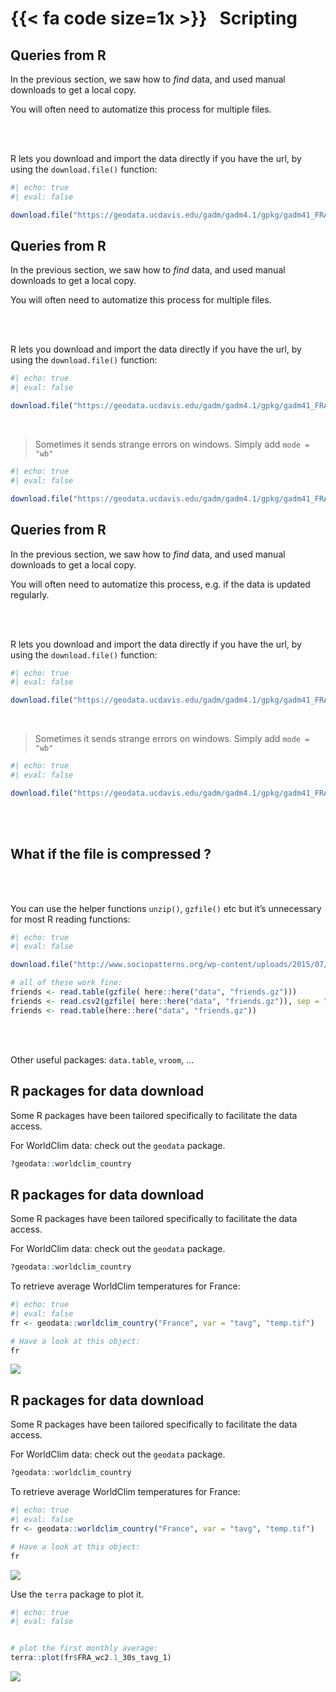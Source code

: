 # {{< fa code size=1x >}} &nbsp;&nbsp;Scripting

<!-- Side 1 -->
## Queries from R

In the previous section, we saw how to *find* data, and used manual downloads to get a local copy.

You will often need to automatize this process for multiple files.


<br> <br>

R lets you download and import the data directly if you have the url, by using the `download.file()` function:

```r
#| echo: true
#| eval: false

download.file("https://geodata.ucdavis.edu/gadm/gadm4.1/gpkg/gadm41_FRA.gpkg", destfile = here::here("data", "fr_2.gpkg"))
```



<!-- Side 2 -->
## Queries from R

In the previous section, we saw how to *find* data, and used manual downloads to get a local copy.

You will often need to automatize this process for multiple files.


<br> <br>

R lets you download and import the data directly if you have the url, by using the `download.file()` function:

```r
#| echo: true
#| eval: false

download.file("https://geodata.ucdavis.edu/gadm/gadm4.1/gpkg/gadm41_FRA.gpkg", destfile = here::here("data", "fr_2.gpkg"))
```

<br>

> Sometimes it sends strange errors on windows. Simply add  `mode = "wb"`

```r
#| echo: true
#| eval: false

download.file("https://geodata.ucdavis.edu/gadm/gadm4.1/gpkg/gadm41_FRA.gpkg", destfile = here::here("data", "fr_2.gpkg"), mode = "wb")
```




<!-- Side 3 -->

## Queries from R

In the previous section, we saw how to *find* data, and used manual downloads to get a local copy.

You will often need to automatize this process, e.g. if the data is updated regularly.


<br> <br>

R lets you download and import the data directly if you have the url, by using the `download.file()` function:

```r
#| echo: true
#| eval: false

download.file("https://geodata.ucdavis.edu/gadm/gadm4.1/gpkg/gadm41_FRA.gpkg", destfile = here::here("data", "fr_2.gpkg"))
```

<br>

> Sometimes it sends strange errors on windows. Simply add  `mode = "wb"`

```r
#| echo: true
#| eval: false

download.file("https://geodata.ucdavis.edu/gadm/gadm4.1/gpkg/gadm41_FRA.gpkg", destfile = here::here("data", "fr_2.gpkg"), mode = "wb")
```

<br> <br>





<!-- Side 4 -->

## What if the file is compressed ?

<br> <br>

You can use the helper functions `unzip()`, `gzfile()` etc but it's unnecessary for most R reading functions:

```r
#| echo: true
#| eval: false

download.file("http://www.sociopatterns.org/wp-content/uploads/2015/07/Friendship-network_data_2013.csv.gz", destfile = here::here("data", "friends.gz"))

# all of these work fine: 
friends <- read.table(gzfile( here::here("data", "friends.gz")))
friends <- read.csv2(gzfile( here::here("data", "friends.gz")), sep = " ")
friends <- read.table(here::here("data", "friends.gz"))
```

<br> <br>

Other useful packages: `data.table`, `vroom`, ...




<!-- Side 5 -->

## R packages for data download{.nostretch}

Some R packages have been tailored specifically to facilitate the data access.

For WorldClim data: check out the `geodata` package.

```r
?geodata::worldclim_country

```



<!-- Side 5 -->

## R packages for data download{.nostretch}

Some R packages have been tailored specifically to facilitate the data access.

For WorldClim data: check out the `geodata` package.

```r
?geodata::worldclim_country

```

To retrieve average WorldClim temperatures for France:

```r
#| echo: true
#| eval: false
fr <- geodata::worldclim_country("France", var = "tavg", "temp.tif")

# Have a look at this object:
fr
```

![](image/spatraster.png) 


<!-- Side 6 -->

## R packages for data download{.nostretch}

Some R packages have been tailored specifically to facilitate the data access.

For WorldClim data: check out the `geodata` package.

```r
?geodata::worldclim_country

```

To retrieve average WorldClim temperatures for France:

```r
#| echo: true
#| eval: false
fr <- geodata::worldclim_country("France", var = "tavg", "temp.tif")

# Have a look at this object:
fr
```

![](image/spatraster.png) 


Use the `terra` package to plot it.

```r
#| echo: true
#| eval: false


# plot the first monthly average: 
terra::plot(fr$FRA_wc2.1_30s_tavg_1)

```

![](image/worldclim_fr_tavg.png)